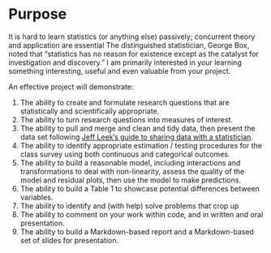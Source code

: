 # Purpose

It is hard to learn statistics (or anything else) passively; concurrent theory and application
are essential\footnote{Though by no means an original idea, this particular phrasing is stolen from Harry Roberts.} The distinguished statistician, George Box, noted that "statistics has no reason for existence except as the catalyst for investigation and discovery." I am primarily interested in your learning something interesting, useful and even valuable from your project.

An effective project will demonstrate:

1. The ability to create and formulate research questions that are statistically and scientifically appropriate.
2. The ability to turn research questions into measures of interest.
3. The ability to pull and merge and clean and tidy data, then present the data set following [Jeff Leek's guide to sharing data with a statistician](https://github.com/jtleek/datasharing).
4. The ability to identify appropriate estimation / testing procedures for the class survey using both continuous and categorical outcomes.
5. The ability to build a reasonable model, including interactions and transformations to deal with non-linearity, assess the quality of the model and residual plots, then use the model to make predictions.
6. The ability to build a Table 1 to showcase potential differences between variables.
7. The ability to identify and (with help) solve problems that crop up
8. The ability to comment on your work within code, and in written and oral presentation.
9. The ability to build a Markdown-based report and a Markdown-based set of slides for presentation.

